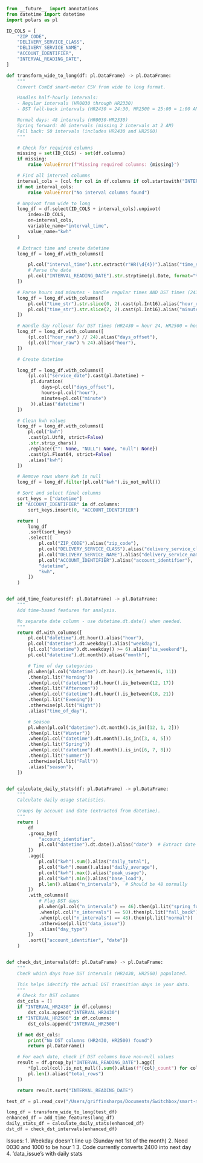 
```python
from __future__ import annotations
from datetime import datetime
import polars as pl

ID_COLS = [
    "ZIP_CODE",
    "DELIVERY_SERVICE_CLASS",
    "DELIVERY_SERVICE_NAME",
    "ACCOUNT_IDENTIFIER",
    "INTERVAL_READING_DATE",
]

def transform_wide_to_long(df: pl.DataFrame) -> pl.DataFrame:
    """
    Convert ComEd smart-meter CSV from wide to long format.

    Handles half-hourly intervals:
    - Regular intervals (HR0030 through HR2330)
    - DST fall-back intervals (HR2430 = 24:30, HR2500 = 25:00 = 1:00 AM next day)

    Normal days: 48 intervals (HR0030-HR2330)
    Spring forward: 46 intervals (missing 2 intervals at 2 AM)
    Fall back: 50 intervals (includes HR2430 and HR2500)
    """

    # Check for required columns
    missing = set(ID_COLS) - set(df.columns)
    if missing:
        raise ValueError(f"Missing required columns: {missing}")

    # Find all interval columns
    interval_cols = [col for col in df.columns if col.startswith("INTERVAL_HR")]
    if not interval_cols:
        raise ValueError("No interval columns found")

    # Unpivot from wide to long
    long_df = df.select(ID_COLS + interval_cols).unpivot(
        index=ID_COLS,
        on=interval_cols,
        variable_name="interval_time",
        value_name="kwh"
    )

    # Extract time and create datetime
    long_df = long_df.with_columns([

        pl.col("interval_time").str.extract(r"HR(\d{4})").alias("time_str"),
        # Parse the date
        pl.col("INTERVAL_READING_DATE").str.strptime(pl.Date, format="%m/%d/%Y").alias("service_date"),
    ])

    # Parse hours and minutes - handle regular times AND DST times (2430, 2500)
    long_df = long_df.with_columns([
        pl.col("time_str").str.slice(0, 2).cast(pl.Int16).alias("hour_raw"),
        pl.col("time_str").str.slice(2, 2).cast(pl.Int16).alias("minute"),
    ])

    # Handle day rollover for DST times (HR2430 = hour 24, HR2500 = hour 25)
    long_df = long_df.with_columns([
        (pl.col("hour_raw") // 24).alias("days_offset"),
        (pl.col("hour_raw") % 24).alias("hour"),
    ])

    # Create datetime

    long_df = long_df.with_columns([
        (pl.col("service_date").cast(pl.Datetime) +
         pl.duration(
             days=pl.col("days_offset"),
             hours=pl.col("hour"),
             minutes=pl.col("minute")
         )).alias("datetime")
    ])

    # Clean kwh values
    long_df = long_df.with_columns([
        pl.col("kwh")
        .cast(pl.Utf8, strict=False)
        .str.strip_chars()
        .replace({"": None, "NULL": None, "null": None})
        .cast(pl.Float64, strict=False)
        .alias("kwh")
    ])

    # Remove rows where kwh is null
    long_df = long_df.filter(pl.col("kwh").is_not_null())

    # Sort and select final columns
    sort_keys = ["datetime"]
    if "ACCOUNT_IDENTIFIER" in df.columns:
        sort_keys.insert(0, "ACCOUNT_IDENTIFIER")

    return (
        long_df
        .sort(sort_keys)
        .select([
            pl.col("ZIP_CODE").alias("zip_code"),
            pl.col("DELIVERY_SERVICE_CLASS").alias("delivery_service_class"),
            pl.col("DELIVERY_SERVICE_NAME").alias("delivery_service_name"),
            pl.col("ACCOUNT_IDENTIFIER").alias("account_identifier"),
            "datetime",
            "kwh",
        ])
    )


def add_time_features(df: pl.DataFrame) -> pl.DataFrame:
    """
    Add time-based features for analysis.

    No separate date column - use datetime.dt.date() when needed.
    """
    return df.with_columns([
        pl.col("datetime").dt.hour().alias("hour"),
        pl.col("datetime").dt.weekday().alias("weekday"),
        (pl.col("datetime").dt.weekday() >= 6).alias("is_weekend"),
        pl.col("datetime").dt.month().alias("month"),

        # Time of day categories
        pl.when(pl.col("datetime").dt.hour().is_between(6, 11))
        .then(pl.lit("Morning"))
        .when(pl.col("datetime").dt.hour().is_between(12, 17))
        .then(pl.lit("Afternoon"))
        .when(pl.col("datetime").dt.hour().is_between(18, 21))
        .then(pl.lit("Evening"))
        .otherwise(pl.lit("Night"))
        .alias("time_of_day"),

        # Season
        pl.when(pl.col("datetime").dt.month().is_in([12, 1, 2]))
        .then(pl.lit("Winter"))
        .when(pl.col("datetime").dt.month().is_in([3, 4, 5]))
        .then(pl.lit("Spring"))
        .when(pl.col("datetime").dt.month().is_in([6, 7, 8]))
        .then(pl.lit("Summer"))
        .otherwise(pl.lit("Fall"))
        .alias("season"),
    ])


def calculate_daily_stats(df: pl.DataFrame) -> pl.DataFrame:
    """
    Calculate daily usage statistics.

    Groups by account and date (extracted from datetime).
    """
    return (
        df
        .group_by([
            "account_identifier",
            pl.col("datetime").dt.date().alias("date")  # Extract date here
        ])
        .agg([
            pl.col("kwh").sum().alias("daily_total"),
            pl.col("kwh").mean().alias("daily_average"),
            pl.col("kwh").max().alias("peak_usage"),
            pl.col("kwh").min().alias("base_load"),
            pl.len().alias("n_intervals"),  # Should be 48 normally
        ])
        .with_columns([
            # Flag DST days
            pl.when(pl.col("n_intervals") == 46).then(pl.lit("spring_forward"))
            .when(pl.col("n_intervals") == 50).then(pl.lit("fall_back"))
            .when(pl.col("n_intervals") == 48).then(pl.lit("normal"))
            .otherwise(pl.lit("data_issue"))
            .alias("day_type")
        ])
        .sort(["account_identifier", "date"])
    )


def check_dst_intervals(df: pl.DataFrame) -> pl.DataFrame:
    """
    Check which days have DST intervals (HR2430, HR2500) populated.

    This helps identify the actual DST transition days in your data.
    """
    # Check for DST columns
    dst_cols = []
    if "INTERVAL_HR2430" in df.columns:
        dst_cols.append("INTERVAL_HR2430")
    if "INTERVAL_HR2500" in df.columns:
        dst_cols.append("INTERVAL_HR2500")

    if not dst_cols:
        print("No DST columns (HR2430, HR2500) found")
        return pl.DataFrame()

    # For each date, check if DST columns have non-null values
    result = df.group_by("INTERVAL_READING_DATE").agg([
        *[pl.col(col).is_not_null().sum().alias(f"{col}_count") for col in dst_cols],
        pl.len().alias("total_rows")
    ])

    return result.sort("INTERVAL_READING_DATE")
```


```python
test_df = pl.read_csv("/Users/griffinsharps/Documents/Switchbox/smart-meter-analysis/data/ANONYMOUS_DATA_202301_60002-1102.csv")

long_df = transform_wide_to_long(test_df)
enhanced_df = add_time_features(long_df)
daily_stats_df = calculate_daily_stats(enhanced_df)
dst_df = check_dst_intervals(enhanced_df)
```

Issues:
1. Weekday doesn't line up (Sunday not 1st of the month)
2. Need 0030 and 1000 to be hour 1
3. Code currently converts 2400 into next day
4. 'data_issue's with daily stats
